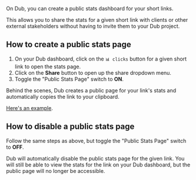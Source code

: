 On Dub, you can create a public stats dashboard for your short links.

This allows you to share the stats for a given short link with clients or other external stakeholders without having to invite them to your Dub project.

## How to create a public stats page

1. On your Dub dashboard, click on the `📊 clicks` button for a given short link to open the stats page.
2. Click on the **Share** button to open up the share dropdown menu.
3. Toggle the "Public Stats Page" switch to **ON**.

Behind the scenes, Dub creates a public page for your link's stats and automatically copies the link to your clipboard.

[Here's an example](https://dub.sh/stats/github).

## How to disable a public stats page

Follow the same steps as above, but toggle the "Public Stats Page" switch to **OFF**.

Dub will automatically disable the public stats page for the given link. You will still be able to view the stats for the link on your Dub dashboard, but the public page will no longer be accessible.